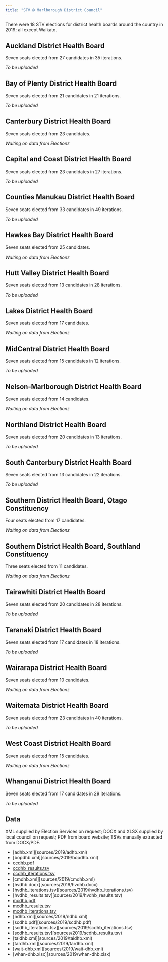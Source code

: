 ```yaml
---
title: "STV @ Marlborough District Council"
---
```


There were 18 STV elections for district health boards around the country in 2019;
all except Waikato.


## Auckland District Health Board

Seven seats elected from 27 candidates in 35 iterations.

*To be uploaded*


## Bay of Plenty District Health Board

Seven seats elected from 21 candidates in 21 iterations.

*To be uploaded*


## Canterbury District Health Board

Seven seats elected from 23 candidates.

*Waiting on data from Electionz*


## Capital and Coast District Health Board

Seven seats elected from 23 candidates in 27 iterations.

*To be uploaded*



## Counties Manukau District Health Board

Seven seats elected from 33 candidates in 49 iterations.

*To be uploaded*


## Hawkes Bay District Health Board

Seven seats elected from 25 candidates.

*Waiting on data from Electionz*


## Hutt Valley District Health Board

Seven seats elected from 13 candidates in 28 iterations.

*To be uploaded*


## Lakes District Health Board

Seven seats elected from 17 candidates.

*Waiting on data from Electionz*


## MidCentral District Health Board

Seven seats elected from 15 candidates in 12 iterations.

*To be uploaded*


## Nelson-Marlborough District Health Board

Seven seats elected from 14 candidates.

*Waiting on data from Electionz*


## Northland District Health Board

Seven seats elected from 20 candidates in 13 iterations.

*To be uploaded*


## South Canterbury District Health Board

Seven seats elected from 13 candidates in 22 iterations.

*To be uploaded*


## Southern District Health Board, Otago Constituency

Four seats elected from 17 candidates.

*Waiting on data from Electionz*


## Southern District Health Board, Southland Constituency

Three seats elected from 11 candidates.

*Waiting on data from Electionz*



## Tairawhiti District Health Board

Seven seats elected from 20 candidates in 28 iterations.

*To be uploaded*


## Taranaki District Health Board

Seven seats elected from 17 candidates in 18 iterations.

*To be uploaded*


## Wairarapa District Health Board

Seven seats elected from 10 candidates.

*Waiting on data from Electionz*


## Waitemata District Health Board

Seven seats elected from 23 candidates in 40 iterations.

*To be uploaded*


## West Coast District Health Board

Seven seats elected from 15 candidates.

*Waiting on data from Electionz*


## Whanganui District Health Board

Seven seats elected from 17 candidates in 29 iterations.

*To be uploaded*



## Data

XML supplied by Election Services on request;
DOCX and XLSX supplied by local council on request;
PDF from board website;
TSVs manually extracted from DOCX/PDF.

* [adhb.xml][sources/2019/adhb.xml)
* [bopdhb.xml][sources/2019/bopdhb.xml)
* [ccdhb.pdf](sources/2019/ccdhb.pdf)
* [ccdhb_results.tsv](sources/2019/ccdhb_results.tsv)
* [ccdhb_iterations.tsv](sources/2019/ccdhb_iterations.tsv)
* [cmdhb.xml][sources/2019/cmdhb.xml)
* [hvdhb.docx][sources/2019/hvdhb.docx)
* [hvdhb_iterations.tsv][sources/2019/hvdhb_iterations.tsv)
* [hvdhb_results.tsv][sources/2019/hvdhb_results.tsv)
* [mcdhb.pdf](sources/2019/mcdhb.pdf)
* [mcdhb_results.tsv](sources/2019/mcdhb_results.tsv)
* [mcdhb_iterations.tsv](sources/2019/mcdhb_iterations.tsv)
* [ndhb.xml][sources/2019/ndhb.xml)
* [scdhb.pdf][sources/2019/scdhb.pdf)
* [scdhb_iterations.tsv][sources/2019/scdhb_iterations.tsv)
* [scdhb_results.tsv][sources/2019/scdhb_results.tsv)
* [taidhb.xml][sources/2019/taidhb.xml)
* [tardhb.xml][sources/2019/tardhb.xml)
* [wait-dhb.xml][sources/2019/wait-dhb.xml)
* [whan-dhb.xlsx][sources/2019/whan-dhb.xlsx)



